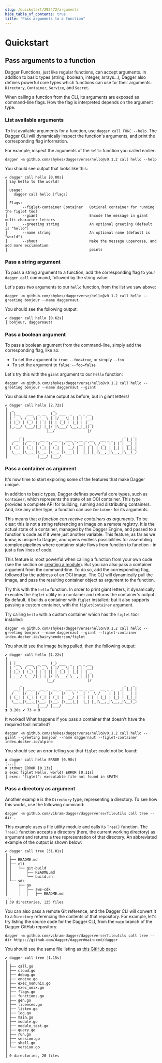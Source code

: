 ```yaml
---
slug: /quickstart/292472/arguments
hide_table_of_contents: true
title: "Pass arguments to a function"
---
```


# Quickstart

<PartialExperimentalDocs />

## Pass arguments to a function

Dagger Functions, just like regular functions, can accept arguments. In addition to basic types (string, boolean, integer, arrays...), Dagger also defines powerful core types which functions can use for their arguments: `Directory`, `Container`, `Service`, and `Secret`.

When calling a function from the CLI, its arguments are exposed as command-line flags. How the flag is interpreted depends on the argument type.

### List available arguments

To list available arguments for a function, use `dagger call FUNC --help`. The Dagger CLI will dynamically inspect the function's arguments, and print the corresponding flag information.

For example, inspect the arguments of the `hello` function you called earlier:

```shell
dagger -m github.com/shykes/daggerverse/hello@v0.1.2 call hello --help
```

You should see output that looks like this:

```shell
✔ dagger call hello [0.00s]
┃ Say hello to the world!
┃
┃ Usage:
┃   dagger call hello [flags]
┃
┃ Flags:
┃       --figlet-container Container   Optional container for running the figlet tool
┃       --giant                        Encode the message in giant multi-character letters
┃       --greeting string              An optional greeting (default is "hello")
┃       --name string                  An optional name (default is "world")
┃       --shout                        Make the message uppercase, and add more exclamation
┃                                      points
```

### Pass a string argument

To pass a string argument to a function, add the corresponding flag to your `dagger call` command, followed by the string value.

Let's pass two arguments to our `hello` function, from the list we saw above:

```shell
dagger -m github.com/shykes/daggerverse/hello@v0.1.2 call hello --greeting bonjour --name daggernaut
```

You should see the following output:

```shell
✔ dagger call hello [0.62s]
┃ bonjour, daggernaut!
```

### Pass a boolean argument

To pass a boolean argument from the command-line, simply add the corresponding flag, like so:

- To set the argument to `true`: `--foo=true`, or simply `--foo`
- To set the argument to `false`: `--foo=false`

Let's try this with the `giant` argument to our `hello` function:

```shell
dagger -m github.com/shykes/daggerverse/hello@v0.1.2 call hello --greeting bonjour --name daggernaut --giant
```

You should see the same output as before, but in giant letters!

```shell
✔ dagger call hello [2.72s]
┃  _                  _
┃ | |__   ___  _ __  (_) ___  _   _ _ __
┃ | '_ \ / _ \| '_ \ | |/ _ \| | | | '__|
┃ | |_) | (_) | | | || | (_) | |_| | | _
┃ |_.__/ \___/|_| |_|/ |\___/ \__,_|_|( )
┃                  |__/               |/
┃      _                                               _   _
┃   __| | __ _  __ _  __ _  ___ _ __ _ __   __ _ _   _| |_| |
┃  / _` |/ _` |/ _` |/ _` |/ _ \ '__| '_ \ / _` | | | | __| |
┃ | (_| | (_| | (_| | (_| |  __/ |  | | | | (_| | |_| | |_|_|
┃  \__,_|\__,_|\__, |\__, |\___|_|  |_| |_|\__,_|\__,_|\__(_)
┃              |___/ |___/
```

### Pass a container as argument

It's now time to start exploring some of the features that make Dagger unique.

In addition to basic types, Dagger defines powerful core types, such as `Container`, which represents the state of an OCI container. This type provides a complete API for building, running and distributing containers. And, like any other type, a function can use `Container` for its arguments.

This means that *a function can receive containers as arguments*. To be clear: this is not a string referencing an image on a remote registry. It is the actual state of a container, managed by the Dagger Engine, and passed to a function's code as if it were just another variable. This feature, as far as we know, is unique to Dagger, and opens endless possibilities for assembling complex pipelines where container state flows from function to function - in just a few lines of code.

This feature is most powerful when calling a function from your own code (see the section on [creating a module](./428201-custom-modules.mdx)). But you can also pass a container argument from the command-line. To do so, add the corresponding flag, followed by the address of an OCI image. The CLI will dynamically pull the image, and pass the resulting container object as argument to the function.

Try this with the `hello` function. In order to print giant letters, it dynamically executes the `figlet` utility in a container and returns the container's output. By default, it builds a container with `figlet` installed; but it also supports passing a custom container, with the `figletContainer` argument.

Try calling `hello` with a custom container which has the `figlet` tool installed:

```shell
dagger -m github.com/shykes/daggerverse/hello@v0.1.2 call hello --greeting bonjour --name daggernaut --giant --figlet-container index.docker.io/hairyhenderson/figlet
```

You should see the image being pulled, then the following output:

```shell
✔ dagger call hello [1.22s]
┃  _                  _
┃ | |__   ___  _ __  (_) ___  _   _ _ __
┃ | '_ \ / _ \| '_ \ | |/ _ \| | | | '__|
┃ | |_) | (_) | | | || | (_) | |_| | | _
┃ |_.__/ \___/|_| |_|/ |\___/ \__,_|_|( )
┃                  |__/               |/
┃      _                                               _   _
┃   __| | __ _  __ _  __ _  ___ _ __ _ __   __ _ _   _| |_| |
┃  / _` |/ _` |/ _` |/ _` |/ _ \ '__| '_ \ / _` | | | | __| |
┃ | (_| | (_| | (_| | (_| |  __/ |  | | | | (_| | |_| | |_|_|
┃  \__,_|\__,_|\__, |\__, |\___|_|  |_| |_|\__,_|\__,_|\__(_)
┃              |___/ |___/
⧗ 3.20s ✔ 73 ∅ 9
```

It worked! What happens if you pass a container that doesn't have the required tool installed?

```shell
dagger -m github.com/shykes/daggerverse/hello@v0.1.2 call hello --giant --greeting bonjour --name daggernaut --figlet-container index.docker.io/alpine
```

You should see an error telling you that `figlet` could not be found:

```shell
✘ dagger call hello ERROR [0.98s]
[...]
✘ stdout ERROR [0.13s]
✘ exec figlet Hello, world! ERROR [0.11s]
┃ exec: "figlet": executable file not found in $PATH
```

### Pass a directory as argument

Another example is the `Directory` type, representing a directory. To see how this works, use the following command:

```shell
dagger -m github.com/vikram-dagger/daggerverse/fileutils call tree --dir .
```

This example uses a file utility module and calls its `Tree()` function. The `Tree()` function accepts a directory (here, the current working directory) as argument and returns a tree representation of that directory. An abbreviated example of the output is shown below:

```shell
✔ dagger call tree [31.01s]
┃ .
┃ ├── README.md
┃ ├── cli
┃ │   └── git-build
┃ │       ├── README.md
┃ │       └── build.sh
┃ └── sdk
┃     ├── go
┃     │   ├── aws-cdk
┃     │   │   ├── README.md
...
┃ 39 directories, 125 files
```

You can also pass a remote Git reference, and the Dagger CLI will convert it to a `Directory` referencing the contents of that repository. For example, let's try listing the source code for the Dagger CLI, from the `main` branch of the Dagger GitHub repository:

```shell
dagger -m github.com/vikram-dagger/daggerverse/fileutils call tree --dir https://github.com/dagger/dagger#main:cmd/dagger
```

You should see the same file listing as [this GitHub page](https://github.com/dagger/dagger/tree/main/cmd/dagger):

```shell
✔ dagger call tree [1.15s]
┃ .
┃ ├── call.go
┃ ├── cloud.go
┃ ├── debug.go
┃ ├── engine.go
┃ ├── exec_nonunix.go
┃ ├── exec_unix.go
┃ ├── flags.go
┃ ├── functions.go
┃ ├── gen.go
┃ ├── licenses.go
┃ ├── listen.go
┃ ├── log.go
┃ ├── main.go
┃ ├── module.go
┃ ├── module_test.go
┃ ├── query.go
┃ ├── run.go
┃ ├── session.go
┃ ├── shell.go
┃ └── version.go
┃
┃ 0 directories, 20 files
```
